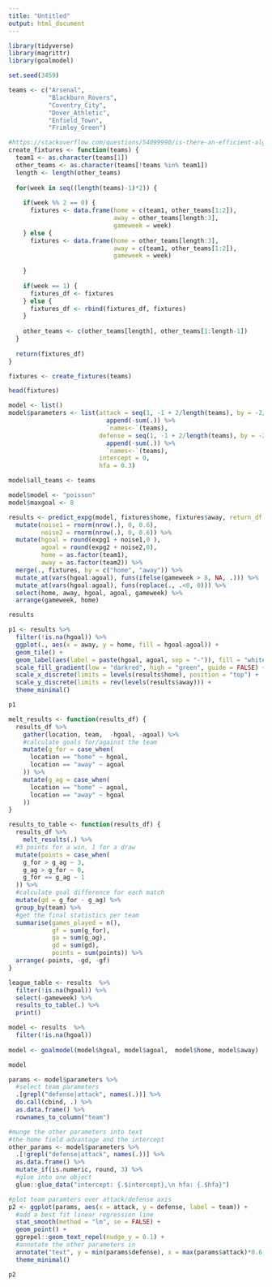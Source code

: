 ```yaml
---
title: "Untitled"
output: html_document
---
```


```r
library(tidyverse)
library(magrittr)
library(goalmodel)

set.seed(3459)
```

```r
teams <- c("Arsenal",
           "Blackburn_Rovers",
           "Coventry_City",
           "Dover_Athletic",
           "Enfield_Town",
           "Frimley_Green")

```


```r
#https://stackoverflow.com/questions/54099990/is-there-an-efficient-algorithm-to-create-this-type-of-schedule
create_fixtures <- function(teams) {
  team1 <- as.character(teams[1])
  other_teams <- as.character(teams[!teams %in% team1])
  length <- length(other_teams)
  
  for(week in seq((length(teams)-1)*2)) {
    
    if(week %% 2 == 0) {
      fixtures <- data.frame(home = c(team1, other_teams[1:2]),
                             away = other_teams[length:3],
                             gameweek = week)
    } else {
      fixtures <- data.frame(home = other_teams[length:3],
                             away = c(team1, other_teams[1:2]),
                             gameweek = week)
      
    }
    
    if(week == 1) {
      fixtures_df <- fixtures 
    } else {
      fixtures_df <- rbind(fixtures_df, fixtures)
    }
    
    other_teams <- c(other_teams[length], other_teams[1:length-1])
  }
  
  return(fixtures_df)
}

fixtures <- create_fixtures(teams)
```

```r
head(fixtures)
```


```r
model <- list()
model$parameters <- list(attack = seq(1, -1 + 2/length(teams), by = -2/(length(teams)-1)) %>%
                           append(-sum(.)) %>%
                           `names<-`(teams), 
                         defense = seq(1, -1 + 2/length(teams), by = -2/(length(teams)-1)) %>%
                           append(-sum(.)) %>%
                           `names<-`(teams), 
                         intercept = 0, 
                         hfa = 0.3)

model$all_teams <- teams

model$model <- "poisson"
model$maxgoal <- 8

results <- predict_expg(model, fixtures$home, fixtures$away, return_df = TRUE) %>%
  mutate(noise1 = rnorm(nrow(.), 0, 0.6),
         noise2 = rnorm(nrow(.), 0, 0.6)) %>%
  mutate(hgoal = round(expg1 + noise1,0 ),
         agoal = round(expg2 + noise2,0),
         home = as.factor(team1),
         away = as.factor(team2)) %>%
  merge(., fixtures, by = c("home", "away")) %>%
  mutate_at(vars(hgoal:agoal), funs(ifelse(gameweek > 8, NA, .))) %>%
  mutate_at(vars(hgoal:agoal), funs(replace(., .<0, 0))) %>%
  select(home, away, hgoal, agoal, gameweek) %>%
  arrange(gameweek, home)

results
```


```r
p1 <- results %>%
  filter(!is.na(hgoal)) %>%
  ggplot(., aes(x = away, y = home, fill = hgoal-agoal)) +
  geom_tile() +
  geom_label(aes(label = paste(hgoal, agoal, sep = "-")), fill = "white") +
  scale_fill_gradient(low = "darkred", high = "green", guide = FALSE) +
  scale_x_discrete(limits = levels(results$home), position = "top") +
  scale_y_discrete(limits = rev(levels(results$away))) +
  theme_minimal()

p1
```


```r
melt_results <- function(results_df) {
  results_df %>%
    gather(location, team,  -hgoal, -agoal) %>%
    #calculate goals for/against the team
    mutate(g_for = case_when(
      location == "home" ~ hgoal,
      location == "away" ~ agoal
    )) %>%
    mutate(g_ag = case_when(
      location == "home" ~ agoal,
      location == "away" ~ hgoal
    )) 
}

results_to_table <- function(results_df) {
  results_df %>%
    melt_results(.) %>%
  #3 points for a win, 1 for a draw
  mutate(points = case_when(
    g_for > g_ag ~ 3,
    g_ag > g_for ~ 0,
    g_for == g_ag ~ 1
  )) %>%
  #calculate goal difference for each match
  mutate(gd = g_for - g_ag) %>%
  group_by(team) %>%
  #get the final statistics per team
  summarise(games_played = n(),
            gf = sum(g_for),
            ga = sum(g_ag),
            gd = sum(gd),
            points = sum(points)) %>%
  arrange(-points, -gd, -gf)
}

league_table <- results  %>%
  filter(!is.na(hgoal)) %>%
  select(-gameweek) %>%
  results_to_table(.) %>%
  print()

```

```r
model <- results  %>%
  filter(!is.na(hgoal))
         
model <- goalmodel(model$hgoal, model$agoal,  model$home, model$away)

model
```

```r
params <- model$parameters %>%
  #select team parameters
  .[grepl("defense|attack", names(.))] %>%
  do.call(cbind, .) %>%
  as.data.frame() %>%
  rownames_to_column("team")

#munge the other parameters into text
#the home field advantage and the intercept
other_params <- model$parameters %>%
  .[!grepl("defense|attack", names(.))] %>%
  as.data.frame() %>%
  mutate_if(is.numeric, round, 3) %>%
  #glue into one object
  glue::glue_data("intercept: {.$intercept},\n hfa: {.$hfa}")

#plot team paramters over attack/defense axis
p2 <- ggplot(params, aes(x = attack, y = defense, label = team)) +
  #add a best fit linear regression line
  stat_smooth(method = "lm", se = FALSE) +
  geom_point() +
  ggrepel::geom_text_repel(nudge_y = 0.1) +
  #annotate the other parameters in
  annotate("text", y = min(params$defense), x = max(params$attack)*0.6, label = other_params, hjust = 0) +
  theme_minimal()

p2

```

